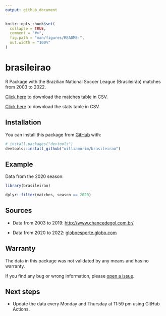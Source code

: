 ```yaml
---
output: github_document
---
```


<!-- README.md is generated from README.Rmd. Please edit that file -->

```r
knitr::opts_chunk$set(
  collapse = TRUE,
  comment = "#>",
  fig.path = "man/figures/README-",
  out.width = "100%"
)
```

# brasileirao

R Package with the Brazilian National Soccer League (Brasileirão) matches from 2003 to 2022.

<a href="https://raw.githubusercontent.com/williamorim/brasileirao/master/data-raw/csv/matches.csv" download="matches.csv">Click here</a> to download the matches table in CSV.

<a href="https://raw.githubusercontent.com/williamorim/brasileirao/master/data-raw/csv/stats.csv" download="matches.csv">Click here</a> to download the stats table in CSV.

## Installation

You can install this package from [GitHub](https://github.com/) with:

``` r
# install.packages("devtools")
devtools::install_github("williamorim/brasileirao")
```

## Example

Data from the 2020 season:

```r
library(brasileirao)

dplyr::filter(matches, season == 2020)
```

## Sources

- Data from 2003 to 2019: [http://www.chancedegol.com.br/](http://www.chancedegol.com.br/)

- Data from 2020 to 2022: [globoesporte.globo.com](https://globoesporte.globo.com/futebol/brasileirao-serie-a/)

## Warranty

The data in this package was not validated by any means and has no warranty.

If you find any bug or wrong information, please [open a issue](https://github.com/williamorim/brasileirao/issues).

## Next steps

- Update the data every Monday and Thursday at 11:59 pm using GitHub Actions.


